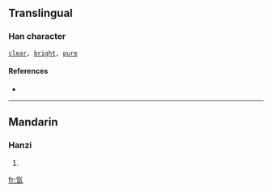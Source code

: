==Translingual==

===Han character===
{{Han char|rn=84|rad=气|as=04|sn=8|four=|canj=人弓日 (ONA)}}

 [[clear]], [[bright]], [[pure]]

====References====
* {{Han ref|kx=0599.060|dkj=17049|dj=0990.190|hdz=32010.100|uh=6C1C|ud=27676}}

----

==Mandarin==

===Hanzi===
{{cmn-hanzi|pin=[[rì]] ([[ri4]])|wg=jih<sup>4</sup>}}

# {{defn|Mandarin}}

[[fr:氜]]